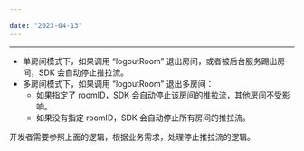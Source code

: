 ```yaml
---

date: "2023-04-13"
---
```


<Title>Express SDK 退出房间，是否需要主动停止推拉流？</Title>



- - -

- 单房间模式下，如果调用 “logoutRoom” 退出房间，或者被后台服务踢出房间，SDK 会自动停止推拉流。
- 多房间模式下，如果调用 “logoutRoom” 退出多房间：
    - 如果指定了 roomID，SDK 会自动停止该房间的推拉流，其他房间不受影响。
    - 如果没有指定 roomID，SDK 会自动停止所有房间的推拉流。

开发者需要参照上面的逻辑，根据业务需求，处理停止推拉流的逻辑。